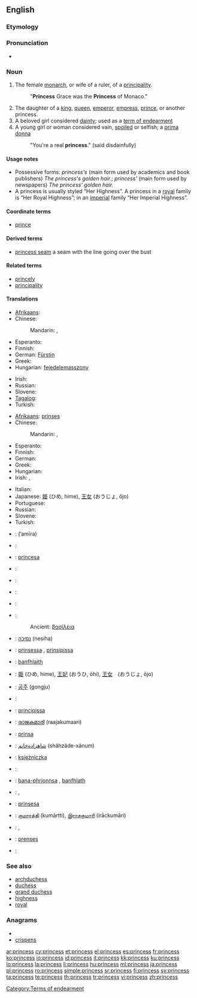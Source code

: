 {{also|princes}}
==English==

===Etymology===
{{suffix|prince|ess}}

===Pronunciation===
* {{audio|en-us-princess.ogg|Audio (US)}}

===Noun===
{{en-noun|es}}

# The female [[monarch]], or wife of a ruler, of a [[principality]].
#: "'''Princess''' Grace was the '''Princess''' of Monaco."
# The daughter of a [[king]], [[queen]], [[emperor]], [[empress]], [[prince]], or another princess.
# A beloved girl considered [[dainty]]; used as a [[term of endearment]]
# A young girl or woman considered vain, [[spoiled]] or selfish; a [[prima donna]]
#: "You're a real '''princess'''." (said disdainfully)

====Usage notes====
* Possessive forms: ''princess's'' (main form used by academics and book publishers) ''The princess's golden hair.''; ''princess' '' (main form used by newspapers) ''The princess' golden hair.''
* A princess is usually styled “Her Highness”.  A princess in a [[royal]] family is “Her Royal Highness”; in an [[imperial]] family “Her Imperial Highness”.

====Coordinate terms====
* [[prince]]

====Derived terms====
* [[princess seam]] a seam with the line going over the bust

====Related terms====
* [[princely]]
* [[principality]]

====Translations====
{{trans-top|female monarch, or wife of a ruler}}
* [[Afrikaans]]: {{t+|af|koningin|f|xs=Afrikaans}}
* Chinese:
*: Mandarin: {{t|zh|公主|tr=gōngzhǔ|sc=Hani}}, {{t|zh|王妃|tr=wángfēi|sc=Hani}}
* Esperanto: {{t|eo|princino|xs=Esperanto}}
* Finnish: {{t-|fi|ruhtinatar}}
* German: [[Fürstin]] {{f}}
* Greek: {{t+|el|πριγκίπισσα|f|tr=pringkípissa}}
* Hungarian: [[fejedelemasszony]]
{{trans-mid}}
* Irish: {{t|ga|banphrionsa|m|xs=Irish}}
* Russian: {{t+|ru|княгиня|f|tr=knjagínja}}
* Slovene: {{t+|sl|kneginja|f}}
* [[Tagalog]]: {{t|tl|prinsesa|xs=Tagalog}}
* Turkish: {{t+|tr|prenses|f}}
{{trans-bottom}}

{{trans-top|daughter of a monarch}}
* [[Afrikaans]]: [[prinses]]
* Chinese:
*: Mandarin: {{t|zh|公主|tr=gōngzhǔ|sc=Hani}}, {{t|zh|王妃|tr=wángfēi|sc=Hani}}
* Esperanto: {{t|eo|reĝidino|xs=Esperanto}}
* Finnish: {{t+|fi|prinsessa}}
* German: {{t+|de|Prinzessin|f}}
* Greek: {{t+|el|βασιλοπούλα|f|tr=vasilopoúla}}
* Hungarian: {{t+|hu|hercegnő}}
* Irish: {{t|ga|banphrionsa|m|xs=Irish}}, {{t|ga|iníon rí|f|xs=Irish}}
{{trans-mid}}
* Italian: {{t+|it|principessa|f}}
* Japanese: [[姫]] (ひめ, hime), [[王女]] (おうじょ, ōjo)
* Portuguese: {{t+|pt|princesa|f}}
* Russian: {{t+|ru|принцесса|f|tr=princéssa}}
* Slovene: {{t+|sl|princesa|f}}
* Turkish: {{t+|tr|prenses|f}}
{{trans-bottom}}

{{checktrans-top}}
* {{ttbc|Arabic}}: {{Arab|[[اميرة|أمِيرَة]]}} (’amīra) {{f}}
* {{ttbc|Armenian}}: {{t-|hy|արքայադուստր|tr=ark’ayadustr}}
* {{ttbc|Catalan}}: [[princesa]] {{f}}
* {{ttbc|Croatian}}: {{t-|hr|princeza|f}}
* {{ttbc|Czech}}: {{t-|cs|princezna|f}}
* {{ttbc|Dutch}}: {{t+|nl|prinses|f}}
* {{ttbc|French}}: {{t+|fr|princesse|f}}
* {{ttbc|Greek}}:
*: Ancient: [[βασίλεια]] {{f}}
* {{ttbc|Hebrew}}: [[נסיכה]] (nesiha) {{f}}
* {{ttbc|Icelandic}}: [[prinsessa]] {{f}}, [[prinsipissa]] {{f}} {{italbrac|obsolete}}
* {{ttbc|Irish}}: [[banfhlaith]] {{m}}
* {{ttbc|Japanese}}: [[姫]] (ひめ, hime), [[王妃]] (おうひ, ōhi), [[王女]]　(おうじょ, ōjo)
{{trans-mid}}
* {{ttbc|Korean}}: [[공주]] (gongju)
* {{ttbc|Kurdish}}: {{t|ku|dotmîr|f}}
* {{ttbc|Latin}}: [[principissa]] {{f}}
* {{ttbc|Malayalam}}: [[രാജകുമാരി]] (raajakumaari) {{f}}
* {{ttbc|Novial}}: [[prinsa]]
* {{ttbc|Persian}}: [[شاهزاده‌خانم]] (shâhzâde-xânum)
* {{ttbc|Polish}}: [[księżniczka]] {{f}}
* {{ttbc|Portuguese}}: {{t+|pt|princesa|f}}
* {{ttbc|Scottish Gaelic}}: [[bana-phrionnsa]] {{f}}, [[banfhlath]] {{f}}
* {{ttbc|Spanish}}: {{t-|es|princesa|f}}, {{t+|es|infanta|f}}
* {{ttbc|Tagalog}}: [[prinsesa]]
* {{ttbc|Tamil}}: [[குமாரத்தி]] (kumārtti), [[இராசகுமாரி]] (irāckumāri)
* {{ttbc|Telugu}}: {{t-|te|రాజకుమారి|tr=rAjakumAri}}, {{t+|te|రాకుమారి|tr=rAkumAri}}
* {{ttbc|Turkish}}: [[prenses]]
* {{ttbc|Vietnamese}}: {{t+|vi|công chúa|xs=Vietnamese}}
{{trans-bottom}}

===See also===
* [[archduchess]]
* [[duchess]]
* [[grand duchess]]
* [[highness]]
* [[royal]]

===Anagrams===
* {{alphagram|ceinprss}}
* [[crispens#English|crispens]]

[[Category:Terms of endearment]]

[[ar:princess]]
[[cy:princess]]
[[et:princess]]
[[el:princess]]
[[es:princess]]
[[fr:princess]]
[[ko:princess]]
[[io:princess]]
[[id:princess]]
[[it:princess]]
[[kk:princess]]
[[ku:princess]]
[[lo:princess]]
[[la:princess]]
[[li:princess]]
[[hu:princess]]
[[ml:princess]]
[[ja:princess]]
[[pl:princess]]
[[ro:princess]]
[[simple:princess]]
[[sr:princess]]
[[fi:princess]]
[[sv:princess]]
[[ta:princess]]
[[te:princess]]
[[th:princess]]
[[tr:princess]]
[[vi:princess]]
[[zh:princess]]